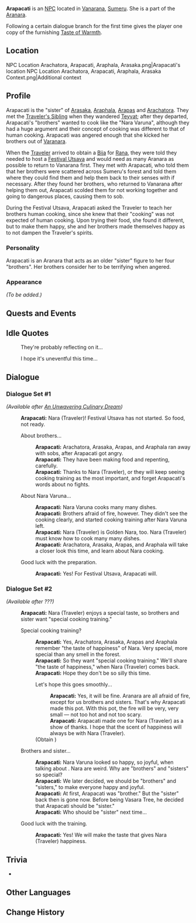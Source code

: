 {{Meta
|missing_NPC_profile  = yes
}}
{{Character Infobox
|type             = NPC
|image            = NPC Arapacati.png
|region           = Sumeru
|affiliation      = Aranara
|title            = 
|ancestry         = <!-- Clan/family -->
|father           = 
|mother           = 
|spouse           = 
|sibling          = Arasaka
|siblingNote      = brother
|sibling2         = Araphala
|siblingNote2     = brother
|sibling3         = Arapas
|siblingNote3     = brother
|sibling4         = Arachatora
|siblingNote4     = brother
|child            = 
|relative         = 
|dialoguereward   = {{Card|Taste of Warmth|1}}
}}
'''Arapacati''' is an [[NPC]] located in [[Vanarana]], [[Sumeru]]. She is a part of the [[Aranara]].

Following a certain dialogue branch for the first time gives the player one copy of the furnishing [[Taste of Warmth]].

==Location==
<gallery>
NPC Location Arachatora, Arapacati, Araphala, Arasaka.png|Arapacati's location
NPC Location Arachatora, Arapacati, Araphala, Arasaka Context.png|Additional context
</gallery>

==Profile==
Arapacati is the "sister" of [[Arasaka]], [[Araphala]], [[Arapas]] and [[Arachatora]]. They met the [[Traveler's Sibling]] when they wandered [[Teyvat]]; after they departed, Arapacati's "brothers" wanted to cook like the "Nara Varuna", although they had a huge argument and their concept of cooking was different to that of human cooking. Arapacati was angered enough that she kicked her brothers out of [[Varanara]].

When the [[Traveler]] arrived to obtain a [[Bija]] for [[Rana]], they were told they needed to host a [[Festival Utsava]] and would need as many Aranara as possible to return to Vanarana first. They met with Arapacati, who told them that her brothers were scattered across Sumeru's forest and told them where they could find them and help them back to their senses with {{Dendro}} if necessary. After they found her brothers, who returned to Vanarana after helping them out, Arapacati scolded them for not working together and going to dangerous places, causing them to sob.

During the Festival Utsava, Arapacati asked the Traveler to teach her brothers human cooking, since she knew that their "cooking" was not expected of human cooking. Upon trying their food, she found it different, but to make them happy, she and her brothers made themselves happy as to not dampen the Traveler's spirits.

===Personality===
Arapacati is an Aranara that acts as an older "sister" figure to her four "brothers". Her brothers consider her to be terrifying when angered.

===Appearance===
''(To be added.)''

==Quests and Events==
{{Quests and Events}}

==Idle Quotes==
{{Dialogue start}}
: {{DIcon|Idle}} They're probably reflecting on it...
: {{DIcon|Idle}} I hope it's uneventful this time...
{{Dialogue end}}

==Dialogue==
===Dialogue Set #1===
''(Available after [[An Unwavering Culinary Dream]])''
{{Dialogue start}}
:'''Arapacati:''' Nara (Traveler)! Festival Utsava has not started. So food, not ready.
:{{DIcon}} About brothers...
::'''Arapacati:''' Arachatora, Arasaka, Arapas, and Araphala ran away with sobs, after Arapacati got angry.
::'''Arapacati:''' They have been making food and repenting, carefully.
::'''Arapacati:''' Thanks to Nara (Traveler), or they will keep seeing cooking training as the most important, and forget Arapacati's words about no fights.
:{{DIcon}} About Nara Varuna...
::'''Arapacati:''' Nara Varuna cooks many many dishes.
::'''Arapacati:''' Brothers afraid of fire, however. They didn't see the cooking clearly, and started cooking training after Nara Varuna left.
::'''Arapacati:''' Nara (Traveler) is Golden Nara, too. Nara (Traveler) must know how to cook many many dishes.
::'''Arapacati:''' Arachatora, Arasaka, Arapas, and Araphala will take a closer look this time, and learn about Nara cooking.
:{{DIcon}} Good luck with the preparation.
::'''Arapacati:''' Yes! For Festival Utsava, Arapacati will.
{{Dialogue end}}

===Dialogue Set #2===
''(Available after ???)''{{Verify}}
{{Dialogue start}}
:'''Arapacati:''' Nara (Traveler) enjoys a special taste, so brothers and sister want "special cooking training."
:{{DIcon}} Special cooking training?
::'''Arapacati:''' Yes, Arachatora, Arasaka, Arapas and Araphala remember "the taste of happiness" of Nara. Very special, more special than any smell in the forest.
::'''Arapacati:''' So they want "special cooking training." We'll share "the taste of happiness," when Nara (Traveler) comes back.
::'''Arapacati:''' Hope they don't be so silly this time.
::{{DIcon|Reward}} Let's hope this goes smoothly...
:::'''Arapacati:''' Yes, it will be fine. Aranara are all afraid of fire, except for us brothers and sisters. That's why Arapacati made this pot. With this pot, the fire will be very, very small &mdash; not too hot and not too scary.
:::'''Arapacati:''' Arapacati made one for Nara (Traveler) as a show of thanks. I hope that the scent of happiness will always be with Nara (Traveler).
::;(Obtain {{Item|Taste of Warmth|count=1}})
:{{DIcon}} Brothers and sister...
::'''Arapacati:''' Nara Varuna looked so happy, so joyful, when talking about {{MC|m=brothers|f=sisters}}. Nara are weird. Why are "brothers" and "sisters" so special?
::'''Arapacati:''' We later decided, we should be "brothers" and "sisters," to make everyone happy and joyful.
::'''Arapacati:''' At first, Arapacati was "brother." But the "sister" back then is gone now. Before being Vasara Tree, he decided that Arapacati should be "sister."
::'''Arapacati:''' Who should be "sister" next time...
:{{DIcon}} Good luck with the training.
::'''Arapacati:''' Yes! We will make the taste that gives Nara (Traveler) happiness.
{{Dialogue end}}

==Trivia==
* {{Character Furnishing Mentions}}

==Other Languages==
{{Other Languages
|default_hidden = 1
|en      = Arapacati
|zhs     = 兰帕卡提
|zhs_rm  = Lánpàkǎtí
|zht     = 蘭帕卡提
|zht_rm  = Lánpàkǎtí
|ja      = アランパカティ
|ja_rm   = Aranpakati
|ko      = 아란파카티
|ko_rm   = Aranpakati
|es      = Arapacati
|fr      = Arapacati
|ru      = Арапакати
|th      = Arapacati
|vi      = Arapacati
|de      = Arapacati
|id      = Arapacati
|pt      = Arapacati
|tr      = Arapacati
|it      = Arapacati
}}

==Change History==
{{Change History|3.0}}